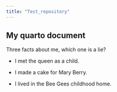```yaml
---
title: "Test_repository"
---
```


## My quarto document

Three facts about me, which one is a lie?

-   I met the queen as a child.

-   I made a cake for Mary Berry.

-   I lived in the Bee Gees childhood home.
